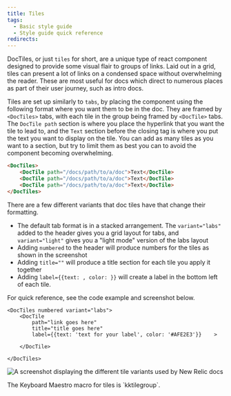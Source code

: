 ```yaml
---
title: Tiles
tags:
  - Basic style guide
  - Style guide quick reference
redirects:
---
```



DocTiles, or just `tiles` for short, are a unique type of react component designed to provide some visual flair to groups of links. Laid out in a grid, tiles can present a lot of links on a condensed space without overwhelming the reader. These are most useful for docs which direct to numerous places as part of their user journey, such as intro docs.

Tiles are set up similarly to `tabs`, by placing the component using the following format where you want them to be in the doc. They are framed by `<DocTiles>` tabs, with each tile in the group being framed by `<DocTile>` tabs. The `DocTile path` section is where you place the hyperlink that you want the tile to lead to, and the `Text` section before the closing tag is where you put the text you want to display on the tile. You can add as many tiles as you want to a section, but try to limit them as best you can to avoid the component becoming overwhelming.

```html
<DocTiles>
    <DocTile path="/docs/path/to/a/doc">Text</DocTile>
    <DocTile path="/docs/path/to/a/doc">Text</DocTile>
    <DocTile path="/docs/path/to/a/doc">Text</DocTile>
</DocTiles>
```

There are a few different variants that doc tiles have that change their formatting.

* The default tab format is in a stacked arrangement. The `variant="labs"` added to the header gives you a grid layout for tabs, and `variant="light"` gives you a "light mode" version of the labs layout
* Adding `numbered` to the header will produce numbers for the tiles as shown in the screenshot
* Adding `title=""` will produce a title section for each tile you apply it together
* Adding `label={{text: , color: }}` will create a label in the bottom left of each tile.

For quick reference, see the code example and screenshot below.

```
<DocTiles numbered variant="labs">
    <DocTile
        path="link goes here"
        title="title goes here"
        label={{text: 'text for your label', color: '#AFE2E3'}}    >
        
    </DocTile>

</DocTiles>
```

<img
    title="Tile_examples"
    alt="A screenshot displaying the different tile variants used by New Relic docs"
    src={styleTileTypes}
/>

<Callout variant="tip">
The Keyboard Maestro macro for tiles is `kktilegroup`.
</Callout>